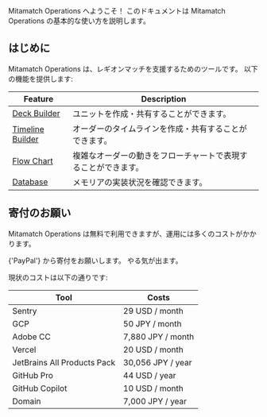 
Mitamatch Operations へようこそ！
このドキュメントは Mitamatch Operations の基本的な使い方を説明します。

## はじめに

Mitamatch Operations は、レギオンマッチを支援するためのツールです。
以下の機能を提供します:

| Feature                                    | Description                     |
|--------------------------------------------|---------------------------------|
| [Deck Builder](/docs/deck-builder)         | ユニットを作成・共有することができます。            |
| [Timeline Builder](/docs/timeline-builder) | オーダーのタイムラインを作成・共有することができます。     |
| [Flow Chart](/docs/flow-chart)             | 複雑なオーダーの動きをフローチャートで表現することができます。 |
| [Database](/docs/database)                 | メモリアの実装状況を確認できます。               |

## 寄付のお願い

Mitamatch Operations は無料で利用できますが、運用には多くのコストがかかります。
<Link
  href={'https://www.paypal.me/loligothick'}
  target={'_blank'}
>
  {'PayPal'}
</Link>
から寄付をお願いします。
やる気が出ます。

現状のコストは以下の通りです:

| Tool                        | Costs              |
|-----------------------------|--------------------|
| Sentry                      | 29 USD / month     |
| GCP                         | 50 JPY / month     |
| Adobe CC                    | 7,880 JPY / month  |
| Vercel                      | 20 USD / month     |
| JetBrains All Products Pack | 30,056 JPY / year  |
| GitHub Pro                  | 44 USD / year      |
| GitHub Copilot              | 10 USD / month     |
| Domain                      | 7,000 JPY / year   |


